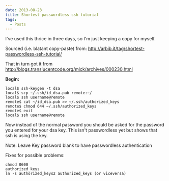 ```yaml
---
date: 2013-08-23
title: Shortest passwordless ssh tutorial
tags:
  - Posts
---
```

I've used this thrice in three days, so I'm just keeping a copy for
myself.

Sourced (i.e. blatant copy-paste) from:
<http://arbib.it/tag/shortest-passwordless-ssh-tutorial/>

That in turn got it from
<http://blogs.translucentcode.org/mick/archives/000230.html>

**Begin:**

``` sourceCode bash
local$ ssh-keygen -t dsa
local$ scp ~/.ssh/id_dsa.pub remote:~/
local$ ssh username@remote
remote$ cat ~/id_dsa.pub >> ~/.ssh/authorized_keys
remote$ chmod 644 ~/.ssh/authorized_keys
remote$ exit
local$ ssh username@remote
```

Now instead of the normal password you should be asked for the password
you entered for your dsa key. This isn't passwordless yet but shows that
ssh is using the key.

Note: Leave Key password blank to have passwordless authentication

Fixes for possible problems:

``` sourceCode bash
chmod 0600
authorized_keys
ln -s authorized_keys2 authorized_keys (or viceversa)
```

